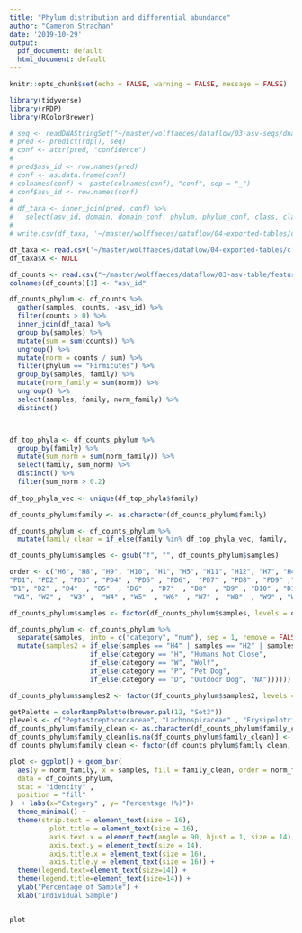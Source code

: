 ```yaml
---
title: "Phylum distribution and differential abundance"
author: "Cameron Strachan"
date: '2019-10-29'
output:
  pdf_document: default
  html_document: default
---
```


```r
knitr::opts_chunk$set(echo = FALSE, warning = FALSE, message = FALSE)
```

```r
library(tidyverse)
library(rRDP)
library(RColorBrewer)
```

```r
# seq <- readDNAStringSet("~/master/wolffaeces/dataflow/03-asv-seqs/dna-sequences-decontam.fasta")
# pred <- predict(rdp(), seq)
# conf <- attr(pred, "confidence")
# 
# pred$asv_id <- row.names(pred)
# conf <- as.data.frame(conf)
# colnames(conf) <- paste(colnames(conf), "conf", sep = "_")
# conf$asv_id <- row.names(conf)
# 
# df_taxa <- inner_join(pred, conf) %>%
#   select(asv_id, domain, domain_conf, phylum, phylum_conf, class, class_conf, order, order_conf, family, family_conf, genus, genus_conf)
# 
# write.csv(df_taxa, '~/master/wolffaeces/dataflow/04-exported-tables/classification.csv')
```

```r
df_taxa <- read.csv('~/master/wolffaeces/dataflow/04-exported-tables/classification.csv')
df_taxa$X <- NULL

df_counts <- read.csv("~/master/wolffaeces/dataflow/03-asv-table/feature-table-decontam.txt", sep = '\t', skip = 1)
colnames(df_counts)[1] <- "asv_id"

df_counts_phylum <- df_counts %>%
  gather(samples, counts, -asv_id) %>%
  filter(counts > 0) %>%
  inner_join(df_taxa) %>%
  group_by(samples) %>%
  mutate(sum = sum(counts)) %>%
  ungroup() %>%
  mutate(norm = counts / sum) %>%
  filter(phylum == "Firmicutes") %>%
  group_by(samples, family) %>% 
  mutate(norm_family = sum(norm)) %>%
  ungroup() %>%
  select(samples, family, norm_family) %>%
  distinct() 



df_top_phyla <- df_counts_phylum %>%
  group_by(family) %>%
  mutate(sum_norm = sum(norm_family)) %>%
  select(family, sum_norm) %>%
  distinct() %>%
  filter(sum_norm > 0.2)
  
df_top_phyla_vec <- unique(df_top_phyla$family)

df_counts_phylum$family <- as.character(df_counts_phylum$family)

df_counts_phylum <- df_counts_phylum %>%
  mutate(family_clean = if_else(family %in% df_top_phyla_vec, family, 'Other'))

df_counts_phylum$samples <- gsub("f", "", df_counts_phylum$samples)

order <- c("H6", "H8", "H9", "H10", "H1", "H5", "H11", "H12", "H7", "H4", "H2", "H3", 
"PD1", "PD2" , "PD3" , "PD4" , "PD5" , "PD6",  "PD7" , "PD8" , "PD9" ,"PD10" ,"PD11", "PD12",
"D1", "D2" , "D4"  , "D5"  , "D6"  , "D7"  , "D8"  , "D9" , "D10" , "D11" , "D12" , "D13" , "D14" , "D15", 
 "W1", "W2" ,  "W3" ,  "W4" , "W5"  , "W6"  , "W7" ,  "W8"  , "W9" , "W10" , "W11", "W12" ,  "W13" , "W14", "W15" , "W16") 

df_counts_phylum$samples <- factor(df_counts_phylum$samples, levels = order)

df_counts_phylum <- df_counts_phylum %>%
  separate(samples, into = c("category", "num"), sep = 1, remove = FALSE) %>%
  mutate(samples2 = if_else(samples == "H4" | samples == "H2" | samples == "H3", "Human Close", 
                    if_else(category == "H", "Humans Not Close", 
                    if_else(category == "W", "Wolf",  
                    if_else(category == "P", "Pet Dog", 
                    if_else(category == "D", "Outdoor Dog", "NA"))))))

df_counts_phylum$samples2 <- factor(df_counts_phylum$samples2, levels = c("Humans Not Close", "Human Close", "Pet Dog", "Outdoor Dog", "Wolf"))
```

```r
getPalette = colorRampPalette(brewer.pal(12, "Set3"))
plevels <- c("Peptostreptococcaceae", "Lachnospiraceae" , "Erysipelotrichaceae", "Clostridiaceae 1", "Staphylococcaceae", "Lactobacillaceae", "Ruminococcaceae", "Streptococcaceae", "Enterococcaceae",  "Veillonellaceae", "Planococcaceae", "Acidaminococcaceae", "Clostridiales_Incertae Sedis XI", "Not Available")
df_counts_phylum$family_clean <- as.character(df_counts_phylum$family_clean)
df_counts_phylum$family_clean[is.na(df_counts_phylum$family_clean)] <- "Not Available"
df_counts_phylum$family_clean <- factor(df_counts_phylum$family_clean, levels = plevels)

plot <- ggplot() + geom_bar(
  aes(y = norm_family, x = samples, fill = family_clean, order = norm_family),
  data = df_counts_phylum,
  stat = "identity" ,
  position = "fill"
)  + labs(x="Category" , y= "Percentage (%)")+
  theme_minimal() +
  theme(strip.text = element_text(size = 16),
          plot.title = element_text(size = 16),
          axis.text.x = element_text(angle = 90, hjust = 1, size = 14),
          axis.text.y = element_text(size = 14),
          axis.title.x = element_text(size = 16),
          axis.title.y = element_text(size = 16)) + 
  theme(legend.text=element_text(size=14)) +
  theme(legend.title=element_text(size=14)) +
  ylab("Percentage of Sample") +
  xlab("Individual Sample") 


plot
```

